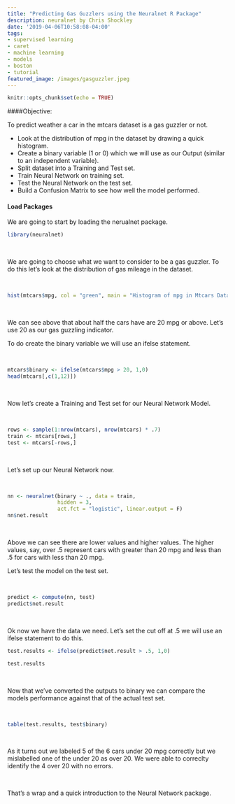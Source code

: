 ```yaml
---
title: "Predicting Gas Guzzlers using the Neuralnet R Package"
description: neuralnet by Chris Shockley
date: '2019-04-06T10:58:08-04:00'
tags:
- supervised learning
- caret
- machine learning
- models
- boston
- tutorial
featured_image: /images/gasguzzler.jpeg
---
```


```r
knitr::opts_chunk$set(echo = TRUE)
```
####Objective:

To predict weather a car in the mtcars dataset is a gas guzzler or not.  

* Look at the distribution of mpg in the dataset by drawing a quick histogram.  
* Create a binary variable (1 or 0) which we will use as our Output (similar to an independent variable).
* Split dataset into a Training and Test set.
* Train Neural Network on training set.
* Test the Neural Network on the test set.
* Build a Confusion Matrix to see how well the model performed.


#### Load Packages

We are going to start by loading the nerualnet package.
```r
library(neuralnet)
```
<br>

We are going to choose what we want to consider to be a gas guzzler.  To do this let's look at the distribution of gas mileage in the dataset.

<br>

```r
hist(mtcars$mpg, col = "green", main = "Histogram of mpg in Mtcars Dataset", breaks = 5)

```
<br>

We can see above that about half the cars have are 20 mpg or above.  Let's use 20 as our gas guzzling indicator.  

To do create the binary variable we will use an ifelse statement. 

<br>

```r
mtcars$binary <- ifelse(mtcars$mpg > 20, 1,0)
head(mtcars[,c(1,12)])
```

<br>

Now let's create a Training and Test set for our Neural Network Model.

<br>

```r
rows <- sample(1:nrow(mtcars), nrow(mtcars) * .7)
train <- mtcars[rows,]
test <- mtcars[-rows,]
```

<br>

Let's set up our Neural Network now.

<br>

```r
nn <- neuralnet(binary ~ ., data = train, 
                hidden = 3,
                act.fct = "logistic", linear.output = F)
nn$net.result
```
<br>

Above we can see there are lower values and higher values.  The higher values, say, over .5 represent cars with greater than 20 mpg and less than .5 for cars with less than 20 mpg.  

Let's test the model on the test set.

<br>

```r
predict <- compute(nn, test)
predict$net.result
```
<br>

Ok now we have the data we need.  Let's set the cut off at .5 we will use an ifelse statement to do this.
```r
test.results <- ifelse(predict$net.result > .5, 1,0)

test.results
```
<br>

Now that we've converted the outputs to binary we can compare the models performance against that of the actual test set.

<br>


```r
table(test.results, test$binary)
```
<br>

As it turns out we labeled 5 of the 6 cars under 20 mpg correctly but we mislabelled one of the under 20 as over 20.  We were able to correclty identify the 4 over 20 with no errors.  

<br>

That's a wrap and a quick introduction to the Neural Network package.